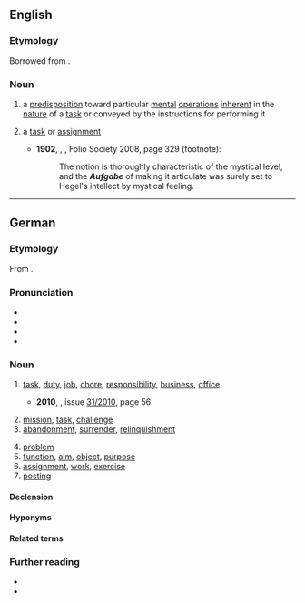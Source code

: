 {{also|aufgäbe}}
==English==

===Etymology===
Borrowed from {{bor|en|de|Aufgabe}}.

===Noun===
{{en-noun|s|Aufgaben}}

# {{lb|en|psychology}} a [[predisposition]] toward particular [[mental]] [[operations]] [[inherent]] in the [[nature]] of a [[task]] or conveyed by the instructions for performing it
# {{lb|en|psychology}}  a [[task]] or [[assignment]] {{gloss|involving such a predisposition}}
#* '''1902''', {{w|William James}}, ''{{w|The Varieties of Religious Experience}}'', Folio Society 2008, page 329 (footnote):
#*: The notion is thoroughly characteristic of the mystical level, and the '''''Aufgabe''''' of making it articulate was surely set to Hegel's intellect by mystical feeling.

----

==German==
{{wikipedia|lang=de}}

===Etymology===
From {{inh|de|gmh|ūfgābe}}.

===Pronunciation===
* {{IPA|de|/ˈʔaʊ̯fˌɡaːbə/}}
* {{hyphenation|de|Auf|ga|be}}
* {{audio|de|De-at-Aufgabe.ogg|Audio (Austria)}}
* {{audio|de|De-Aufgabe.ogg|Audio}}

===Noun===
{{de-noun|f}}

# [[task]], [[duty]], [[job]], [[chore]], [[responsibility]], [[business]], [[office]]
#: {{syn|de|Auftrag<g:m>}}
#* '''2010''', ''{{w|Der Spiegel}}'', issue [http://www.spiegel.de/spiegel/print/index-2010-31.html 31/2010], page 56:
#*: {{quote|de|Die '''Aufgabe''' eines Verteidigers besteht darin, für seine Mandanten mit allen Mitteln des Rechtsstaats zu kämpfen.|The duty of a defense lawyer consists of fighting for his clients with all constitutional means.}}
# [[mission]], [[task]], [[challenge]]
# [[abandonment]], [[surrender]], [[relinquishment]]
#: {{syn|de|Übergabe|Kapitulation}}
# [[problem]] {{gloss|math, arithmetic}}
# [[function]], [[aim]], [[object]], [[purpose]]
# [[assignment]], [[work]], [[exercise]] {{gloss|at school}}
# [[posting]] {{gloss|act of transporting mail}}

====Declension====
{{de-ndecl|f}}

====Hyponyms====
{{col3|de
|Führungsaufgabe
|Gemeinschaftsaufgabe
|Hausaufgabe
|{{l|de|Lebensaufgabe||life's work, life's purpose|g=f}}
|Querschnittsaufgabe
|Rechenaufgabe
|Textaufgabe
|Übungsaufgabe
}}

====Related terms====
{{rel3|de|aufgeben
|Abgabe
|Angabe
|Beigabe
|Mitgabe
|Übergabe
|Vergabe
|Vorgabe
|Zurückgabe
}}

===Further reading===
* {{R:Duden}}
* {{R:DWDS}}